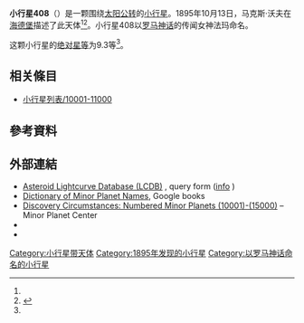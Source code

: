 {{Infobox planet
 | minorplanet     = yes
 | name            = 408 Fama
 | background      = #D6D6D6
 | image = 
 | image_size      = 
 | caption         =
 | discovery_ref   =  <ref name="MPC-object" />
 | discoverer      = [[马克斯·沃夫|马克斯·沃夫]]
 | discovery_site  = [[海德堡|海德堡]]
 | discovered      = 1895年10月13日
 | mpc_name        = 408 Fama
 | alt_names       = 408 Fama
 | pronounced      = 
 | named_after     = <ref name="MPC-object" />
 | mp_category     = [[主帶小行星|主帶小行星]] <ref name="MPC-object" /><ref name="jpldata" />
 | orbit_ref       = <ref name="a">[http://ssd.jpl.nasa.gov/sbdb.cgi?sstr=408 408] {{Wayback|url=http://ssd.jpl.nasa.gov/sbdb.cgi?sstr=408 |date=20210811003048 }}，小行星數據庫瀏覽器（JPL Small-Body Database Browser）－[[美国国家航空航天局|美国国家航空航天局]]喷气推进实验室</ref>
 | epoch           = 2018-03-23.0（[[儒略日|JD]] 2458200.5）
 | uncertainty     = 0
 | observation_arc = 
 | aphelion = {{convert|3.622|AU|km|3|abbr=on|lk=out}}
 | perihelion      = {{convert|2.7077538|AU|km|3|abbr=on}}
 | semimajor       = 3.1646606
 | eccentricity    = 0.1443778
 | period          = 5.63[[儒略年|yr]]
 | mean_anomaly    = 253.83292[[度|°]]
 | mean_motion     = {{Deg2DMS|0.17507060|sup=ms}} / day
 | inclination     = 9.08597
 | asc_node        = 297.13939°
 | arg_peri        = 108.65291
 | mean_diameter   = 
 | rotation        = 
 | albedo          =
 | spectral_type   =
 | abs_magnitude   = 9.3<ref name="jpldata" />
}}
'''小行星408'''（{{lang-en|408 Fama}}）是一颗围绕[[太阳|太阳]][[公转|公转]]的[[小行星|小行星]]。1895年10月13日，马克斯·沃夫在[[海德堡|海德堡]]描述了此天体<ref name="a" /><ref>{{cite news|title=小行星列表|url=http://cfa-www.harvard.edu/iau/lists/NumberedMPs.txt|accessdate=2018-10-19|newspaper=哈佛大学|archive-date=2008-05-17|archive-url=https://web.archive.org/web/20080517010638/http://cfa-www.harvard.edu/iau/lists/NumberedMPs.txt|dead-url=no}}</ref>。小行星408以[[罗马神话|罗马神话]]的传闻女神法玛命名。

这颗小行星的[[绝对星等|绝对星等]]为9.3等<ref name="a" />。

== 相关條目 ==
*[[小行星列表/10001-11000|小行星列表/10001-11000]]

== 參考資料 ==
{{reflist|refs=

<ref name="jpldata">{{cite web
  |type       = 2018-01-26 last obs.
  |title      = JPL Small-Body Database Browser:408 Fama-408 Fama
  |url        = https://ssd.jpl.nasa.gov/sbdb.cgi?sstr=408
  |publisher  = [[Jet_Propulsion_Laboratory|Jet Propulsion Laboratory]]
  |accessdate = 28 March 2018}}</ref>

<ref name="MPC-object">{{cite web
  |title      = 408 Fama
  |work      = Minor Planet Center
  |url      = https://www.minorplanetcenter.net/db_search/show_object?object_id=408
  |accessdate      = 28 March 2018
  |archive-date      = 2016-03-04
  |archive-url      = https://web.archive.org/web/20160304110032/http://www.minorplanetcenter.net/db_search/show_object?object_id=408
  |dead-url      = no
  }}</ref>

}}

==  外部連結 ==
* [http://www.minorplanet.info/PHP/lcdbsummaryquery.php Asteroid Lightcurve Database (LCDB)] {{Wayback|url=http://www.minorplanet.info/PHP/lcdbsummaryquery.php |date=20171210173955 }}, query form ([http://www.minorplanet.info/lightcurvedatabase.html info] {{Wayback|url=http://www.minorplanet.info/lightcurvedatabase.html |date=20171216050541 }})
* [https://books.google.com/books?id=aeAg1X7afOoC&pg Dictionary of Minor Planet Names], Google books
* [http://www.minorplanetcenter.net/iau/lists/NumberedMPs010001.html Discovery Circumstances: Numbered Minor Planets (10001)-(15000)] {{Wayback|url=http://www.minorplanetcenter.net/iau/lists/NumberedMPs010001.html |date=20180612162317 }} – Minor Planet Center
* {{AstDys|408}}
* {{JPL small body}}

{{Minor Planet Number|[[小行星407|小行星407]]|[[小行星409|小行星409]]}}
{{小天体}}

[[Category:小行星带天体|Category:小行星带天体]]
[[Category:1895年发现的小行星|Category:1895年发现的小行星]]
[[Category:以罗马神话命名的小行星|Category:以罗马神话命名的小行星]]